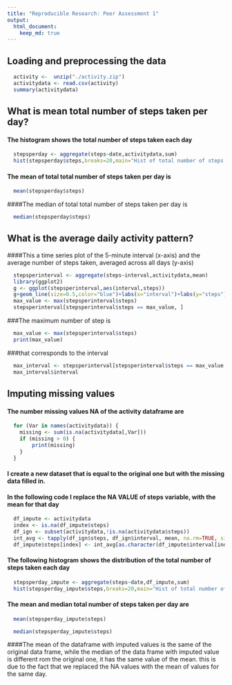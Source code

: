```yaml
---
title: "Reproducible Research: Peer Assessment 1"
output: 
  html_document:
    keep_md: true
---
```



## Loading and preprocessing the data

```r
  activity <-  unzip("./activity.zip")
  activitydata <- read.csv(activity)
  summary(activitydata)
```


## What is mean total number of steps taken per day?

#### The histogram shows the total number of steps taken each day


```r
  stepsperday <- aggregate(steps~date,activitydata,sum)
  hist(stepsperday$steps,breaks=20,main="Hist of total number of steps taken each day",col="wheat",xlab="steps")

```


#### The mean of total total number of steps taken per day is

```r
  mean(stepsperday$steps)
```

####The median of total total number of steps taken per day is

```r
  median(stepsperday$steps)
```

## What is the average daily activity pattern?  

####This a time series plot of the 5-minute interval (x-axis) and the average number of steps taken, averaged across all days (y-axis)

```r
  stepsperinterval <- aggregate(steps~interval,activitydata,mean)
  library(ggplot2)
  g <- ggplot(stepsperinterval,aes(interval,steps))
  g+geom_line(size=0.5,color="blue")+labs(x="interval")+labs(y="steps")+labs(title="Average number of steps taken, averaged across all days")
  max_value <- max(stepsperinterval$steps)
  stepsperinterval[stepsperinterval$steps == max_value, ]
```

###The maximum number of step is  

```r
  max_value <- max(stepsperinterval$steps)
  print(max_value) 
```

###that corresponds to the interval  

```r
  max_interval <- stepsperinterval[stepsperinterval$steps == max_value, ]
  max_interval$interval
```

## Imputing missing values

#### The number missing values NA of the activity dataframe are 

```r
  for (Var in names(activitydata)) {
    missing <- sum(is.na(activitydata[,Var]))
    if (missing > 0) {
        print(missing)
    }
  }
```

#### I create a new dataset that is equal to the original one but with the missing data filled in. 
#### In the following code I replace the NA VALUE of steps variable, with the mean for that day

```r
  df_impute <- activitydata
  index <- is.na(df_impute$steps)
  df_ign <- subset(activitydata,!is.na(activitydata$steps))
  int_avg <- tapply(df_ign$steps, df_ign$interval, mean, na.rm=TRUE, simplify=T)
  df_impute$steps[index] <- int_avg[as.character(df_impute$interval[index])]
```
  

#### The following histogram shows the distribution of the total number of steps taken each day  


```r
  stepsperday_impute <- aggregate(steps~date,df_impute,sum)
  hist(stepsperday_impute$steps,breaks=20,main="Hist of total number of steps taken each day, with missing data replaced",col="wheat",xlab="steps")
```
  
#### The mean and median total number of steps taken per day are  

```r
  mean(stepsperday_impute$steps)
```

```r
  median(stepsperday_impute$steps)
```

####The mean of the dataframe with imputed values is the same of the original data frame, while the median of the data frame with imputed value is different rom the original one, it has the same value of the mean. this is due to the fact that we replaced the NA values with the mean of values for the same day.



